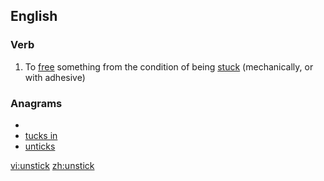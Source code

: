 ==English==

===Verb===
{{en-verb|unsticks|unsticking|unstuck}}

# To [[free]] something from the condition of being [[stuck]] (mechanically, or with adhesive)

===Anagrams===
* {{alphagram|ciknstu}}
* [[tucks in#English|tucks in]]
* [[unticks#English|unticks]]

[[vi:unstick]]
[[zh:unstick]]